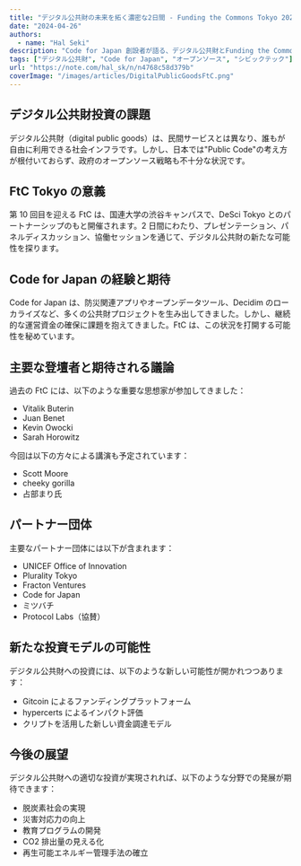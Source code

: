 ```yaml
---
title: "デジタル公共財の未来を拓く濃密な2日間 - Funding the Commons Tokyo 2024"
date: "2024-04-26"
authors:
  - name: "Hal Seki"
description: "Code for Japan 創設者が語る、デジタル公共財とFunding the Commons Tokyoへの期待"
tags: ["デジタル公共財", "Code for Japan", "オープンソース", "シビックテック"]
url: "https://note.com/hal_sk/n/n4768c58d379b"
coverImage: "/images/articles/DigitalPublicGoodsFtC.png"
---
```


## デジタル公共財投資の課題

デジタル公共財（digital public goods）は、民間サービスとは異なり、誰もが自由に利用できる社会インフラです。しかし、日本では"Public Code"の考え方が根付いておらず、政府のオープンソース戦略も不十分な状況です。

## FtC Tokyo の意義

第 10 回目を迎える FtC は、国連大学の渋谷キャンパスで、DeSci Tokyo とのパートナーシップのもと開催されます。2 日間にわたり、プレゼンテーション、パネルディスカッション、協働セッションを通じて、デジタル公共財の新たな可能性を探ります。

## Code for Japan の経験と期待

Code for Japan は、防災関連アプリやオープンデータツール、Decidim のローカライズなど、多くの公共財プロジェクトを生み出してきました。しかし、継続的な運営資金の確保に課題を抱えてきました。FtC は、この状況を打開する可能性を秘めています。

## 主要な登壇者と期待される議論

過去の FtC には、以下のような重要な思想家が参加してきました：

- Vitalik Buterin
- Juan Benet
- Kevin Owocki
- Sarah Horowitz

今回は以下の方々による講演も予定されています：

- Scott Moore
- cheeky gorilla
- 占部まり氏

## パートナー団体

主要なパートナー団体には以下が含まれます：

- UNICEF Office of Innovation
- Plurality Tokyo
- Fracton Ventures
- Code for Japan
- ミツバチ
- Protocol Labs（協賛）

## 新たな投資モデルの可能性

デジタル公共財への投資には、以下のような新しい可能性が開かれつつあります：

- Gitcoin によるファンディングプラットフォーム
- hypercerts によるインパクト評価
- クリプトを活用した新しい資金調達モデル

## 今後の展望

デジタル公共財への適切な投資が実現されれば、以下のような分野での発展が期待できます：

- 脱炭素社会の実現
- 災害対応力の向上
- 教育プログラムの開発
- CO2 排出量の見える化
- 再生可能エネルギー管理手法の確立
